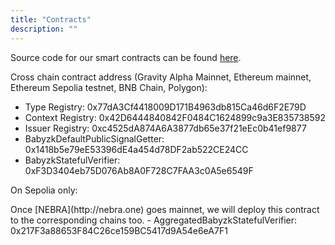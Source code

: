 ```yaml
---
title: "Contracts"
description: ""
---
```


Source code for our smart contracts can be found [here](https://github.com/Galxe/identity-protocol/tree/main/packages/evm-contracts).

Cross chain contract address (Gravity Alpha Mainnet, Ethereum mainnet, Ethereum Sepolia testnet, BNB Chain, Polygon):

- Type Registry: 0x77dA3Cf4418009D171B4963db815Ca46d6F2E79D
- Context Registry: 0x42D6444840842F0484C1624899c9a3E835738592
- Issuer Registry: 0xc4525dA874A6A3877db65e37f21eEc0b41ef9877
- BabyzkDefaultPublicSignalGetter: 0x1418b5e79eE53396dE4a454d78DF2ab522CE24CC
- BabyzkStatefulVerifier: 0xF3D3404eb75D076Ab8A0F728C7FAA3c0A5e6549F

On Sepolia only:

<Info>
  Once [NEBRA](http://nebra.one) goes mainnet, we will deploy this contract to
  the corresponding chains too.
</Info>
- AggregatedBabyzkStatefulVerifier: 0x217F3a88653F84C26ce159BC5417d9A54e6eA7F1
